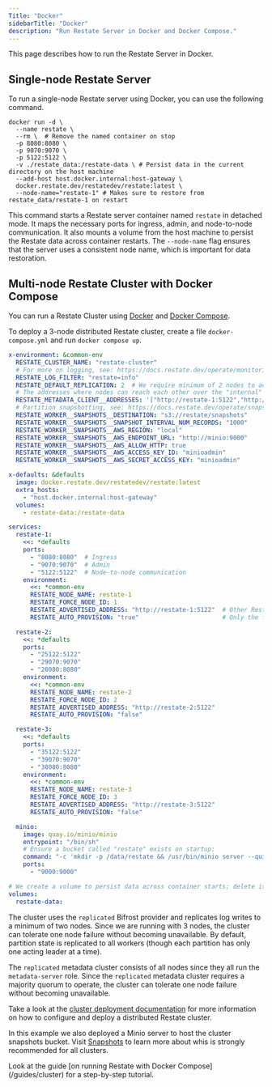 ```yaml
---
Title: "Docker"
sidebarTitle: "Docker"
description: "Run Restate Server in Docker and Docker Compose."
---
```


This page describes how to run the Restate Server in Docker.

## Single-node Restate Server

To run a single-node Restate server using Docker, you can use the following command.

```shell
docker run -d \
  --name restate \
  --rm \  # Remove the named container on stop
  -p 8080:8080 \
  -p 9070:9070 \
  -p 5122:5122 \
  -v ./restate_data:/restate-data \ # Persist data in the current directory on the host machine
  --add-host host.docker.internal:host-gateway \
  docker.restate.dev/restatedev/restate:latest \
  --node-name="restate-1" # Makes sure to restore from restate_data/restate-1 on restart
```

This command starts a Restate server container named `restate` in detached mode.
It maps the necessary ports for ingress, admin, and node-to-node communication.
It also mounts a volume from the host machine to persist the Restate data across container restarts.
The `--node-name` flag ensures that the server uses a consistent node name, which is important for data restoration.


## Multi-node Restate Cluster with Docker Compose

You can run a Restate Cluster using [Docker](https://docs.docker.com/get-started/get-docker/) and [Docker Compose](https://docs.docker.com/compose/install/).

To deploy a 3-node distributed Restate cluster, create a file `docker-compose.yml` and run `docker compose up`.

```yaml expandable lines docker-compose.yml
x-environment: &common-env
  RESTATE_CLUSTER_NAME: "restate-cluster"
  # For more on logging, see: https://docs.restate.dev/operate/monitoring/logging
  RESTATE_LOG_FILTER: "restate=info"
  RESTATE_DEFAULT_REPLICATION: 2  # We require minimum of 2 nodes to accept writes
  # The addresses where nodes can reach each other over the "internal" Docker Compose network
  RESTATE_METADATA_CLIENT__ADDRESSES: '["http://restate-1:5122","http://restate-2:5122","http://restate-3:5122"]'
  # Partition snapshotting, see: https://docs.restate.dev/operate/snapshots
  RESTATE_WORKER__SNAPSHOTS__DESTINATION: "s3://restate/snapshots"
  RESTATE_WORKER__SNAPSHOTS__SNAPSHOT_INTERVAL_NUM_RECORDS: "1000"
  RESTATE_WORKER__SNAPSHOTS__AWS_REGION: "local"
  RESTATE_WORKER__SNAPSHOTS__AWS_ENDPOINT_URL: "http://minio:9000"
  RESTATE_WORKER__SNAPSHOTS__AWS_ALLOW_HTTP: true
  RESTATE_WORKER__SNAPSHOTS__AWS_ACCESS_KEY_ID: "minioadmin"
  RESTATE_WORKER__SNAPSHOTS__AWS_SECRET_ACCESS_KEY: "minioadmin"

x-defaults: &defaults
  image: docker.restate.dev/restatedev/restate:latest
  extra_hosts:
    - "host.docker.internal:host-gateway"
  volumes:
    - restate-data:/restate-data

services:
  restate-1:
    <<: *defaults
    ports:
      - "8080:8080"  # Ingress
      - "9070:9070"  # Admin
      - "5122:5122"  # Node-to-node communication
    environment:
      <<: *common-env
      RESTATE_NODE_NAME: restate-1
      RESTATE_FORCE_NODE_ID: 1
      RESTATE_ADVERTISED_ADDRESS: "http://restate-1:5122"  # Other Restate nodes must be able to reach us using this address
      RESTATE_AUTO_PROVISION: "true"                       # Only the first node provisions the cluster

  restate-2:
    <<: *defaults
    ports:
      - "25122:5122"
      - "29070:9070"
      - "28080:8080"
    environment:
      <<: *common-env
      RESTATE_NODE_NAME: restate-2
      RESTATE_FORCE_NODE_ID: 2
      RESTATE_ADVERTISED_ADDRESS: "http://restate-2:5122"
      RESTATE_AUTO_PROVISION: "false"

  restate-3:
    <<: *defaults
    ports:
      - "35122:5122"
      - "39070:9070"
      - "38080:8080"
    environment:
      <<: *common-env
      RESTATE_NODE_NAME: restate-3
      RESTATE_FORCE_NODE_ID: 3
      RESTATE_ADVERTISED_ADDRESS: "http://restate-3:5122"
      RESTATE_AUTO_PROVISION: "false"

  minio:
    image: quay.io/minio/minio
    entrypoint: "/bin/sh"
    # Ensure a bucket called "restate" exists on startup:
    command: "-c 'mkdir -p /data/restate && /usr/bin/minio server --quiet /data'"
    ports:
      - "9000:9000"

# We create a volume to persist data across container starts; delete it via `docker volume rm restate-data` if you want to start a fresh cluster
volumes:
  restate-data:
```

The cluster uses the `replicated` Bifrost provider and replicates log writes to a minimum of two nodes.
Since we are running with 3 nodes, the cluster can tolerate one node failure without becoming unavailable.
By default, partition state is replicated to all workers (though each partition has only one acting leader at a time).

The `replicated` metadata cluster consists of all nodes since they all run the `metadata-server` role.
Since the `replicated` metadata cluster requires a majority quorum to operate, the cluster can tolerate one node failure without becoming unavailable.

Take a look at the [cluster deployment documentation](/deploy/server/cluster) for more information on how to configure and deploy a distributed Restate cluster.

In this example we also deployed a Minio server to host the cluster snapshots bucket. Visit [Snapshots](/server/snapshots) to learn more about whis is strongly recommended for all clusters.

<Info>
    Look at the guide [on running Restate with Docker Compose](/guides/cluster) for a step-by-step tutorial.
</Info>
